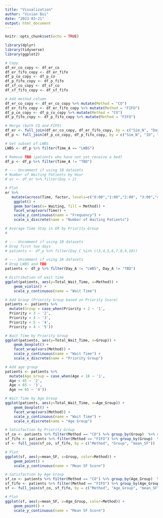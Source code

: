 ```yaml
---
title: "Visualization"
author: "Vivian Bui"
date: "2023-03-21"
output: html_document
---
```


```r
knitr::opts_chunk$set(echo = TRUE)
```

```r
library(dplyr)
library(tidyverse)
library(ggplot2)
```


```r
# Copy 
df_er_co_copy <- df_er_co
df_er_fifo_copy <- df_er_fifo
df_p_co_copy <- df_p_co
df_p_fifo_copy <- df_p_fifo
df_sf_co_copy <- df_sf_co
df_sf_fifo_copy <- df_sf_fifo

```


```r
# Add method column 
df_er_co_copy <- df_er_co_copy %>% mutate(Method = "CO") 
df_er_fifo_copy <- df_er_fifo_copy %>% mutate(Method = "FIFO")
df_p_co_copy <- df_p_co_copy %>% mutate(Method = "CO") 
df_p_fifo_copy <- df_p_fifo_copy %>% mutate(Method = "FIFO")

# Merge (both CO and FIFO)
df_er <- full_join(df_er_co_copy, df_er_fifo_copy, by = c("Sim_N", "Day", "Time", "New_Patients", "Waiting", "Assigned", "Discharged", "Beds_Avail_EOH", "Method"))
df_p <- full_join(df_p_co_copy, df_p_fifo_copy, by = c("Sim_N", "ID", "Day_C", "Time_C", "Age", "AcuteLv", "PainLv", "Priority", "Status", "Day_A", "Time_A", "Day_D", "Time_D", "Time_Left_In_ER", "Total_Wait_Time", "SF_Score", "Method"))

```


```r
# Get subset of LWBS 
LWBS <- df_p %>% filter(Time_A == "LWBS")

# Remove TBD (patients who have not yet receive a bed)
df_p <- df_p %>% filter(Time_A != "TBD")

```



```r
# --- Uncomment if using 1B datasets 
# Number of Waiting Patients by Hour  
# er <- df_er %>% filter(Day > 2) 

# Plot 
er %>%
   mutate(across(Time, factor, levels=c("0:00","1:00","2:00", "3:00","4:00","5:00", "6:00", "7:00", "8:00", "9:00","10:00","11:00","12:00", "13:00", "14:00", "15:00", "16:00", "17:00", "18:00", "19:00", "20:00", "21:00", "22:00", "23:00"))) %>%
    ggplot() +
    geom_bar(aes(x= Waiting, fill = Method)) + 
    facet_wrap(vars(Time)) +
    scale_y_continuous(name = "Frequency") + 
    scale_x_discrete(name = "Number of Waiting Patients")
```

```r
# Average Time Stay in ER by Priority Group 
# 

```




```r
# --- Uncomment if using 1B datasets 
# Drop first two days 
# patients <- df_p %>% filter(Day_C %in% c(3,4,5,6,7,8,9,10))

# --- Uncomment if using 2A datasets 
# Drop LWBS and TBD 
patients <- df_p %>% filter(Day_A != "LWBS", Day_A != "TBD")

# Distribution of wait time 
ggplot(patients, aes(y=Total_Wait_Time, x=Method)) +
    geom_violin() + 
    scale_y_continuous(name = "Wait Time")

```

```r
# Add Group (Priority Group based on Priority Score)
patients <- patients %>% 
  mutate(Group = case_when(Priority < 2 ~ '1',
  Priority < 3 ~ '2',
  Priority < 4 ~ '3',
  Priority < 5 ~ '4',
  Priority > 4 ~ '5'))

# Wait Time by Priority Group 
ggplot(patients, aes(y=Total_Wait_Time, x=Group)) +
    geom_boxplot() + 
    facet_wrap(vars(Method)) + 
    scale_y_continuous(name = "Wait Time") + 
    scale_x_discrete(name = "Priority Group")
```

```r
# Add age group 
patients <- patients %>% 
  mutate(Age_Group = case_when(Age < 18 ~ '1',
  Age < 45 ~ '2',
  Age < 65 ~ '3',
  Age >= 65 ~ '4'))

# Wait Time by Age Group 
ggplot(patients, aes(y=Total_Wait_Time, x=Age_Group)) +
    geom_boxplot() + 
    facet_wrap(vars(Method)) + 
    scale_y_continuous(name = "Wait Time") + 
    scale_x_discrete(name = "Age Group")

```

```r
# Satisfaction by Priority Group 
sf_co <- patients %>% filter(Method == "CO") %>% group_by(Group)  %>% summarise(mean_SF = mean(SF_Score), Method = 'CO')
sf_fifo <- patients %>% filter(Method == "FIFO") %>% group_by(Group)  %>% summarise(mean_SF = mean(SF_Score), Method = "FIFO")
sf <- full_join(sf_co, sf_fifo, by = c("Method", "Group", "mean_SF"))

# Plot
ggplot(sf, aes(y=mean_SF, x=Group, color=Method)) +
    geom_point() + 
    scale_y_continuous(name = "Mean SF Score")

```

```r
# Satisfaction by Age Group 
sf_co <- patients %>% filter(Method == "CO") %>% group_by(Age_Group)  %>% summarise(mean_SF = mean(SF_Score), Method = 'CO')
sf_fifo <- patients %>% filter(Method == "FIFO") %>% group_by(Age_Group)  %>% summarise(mean_SF = mean(SF_Score), Method = "FIFO")
sf <- full_join(sf_co, sf_fifo, by = c("Method", "Age_Group", "mean_SF"))

# Plot
ggplot(sf, aes(y=mean_SF, x=Age_Group, color=Method)) +
    geom_point() + 
    scale_y_continuous(name = "Mean SF Score")

```





